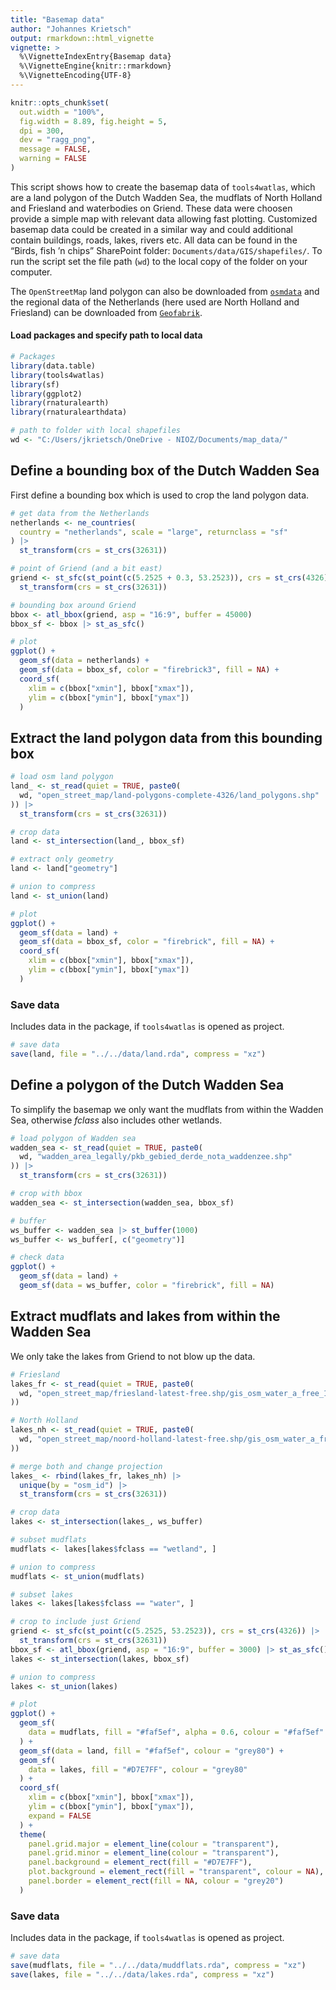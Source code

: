 ```yaml
---
title: "Basemap data"
author: "Johannes Krietsch"
output: rmarkdown::html_vignette
vignette: >
  %\VignetteIndexEntry{Basemap data}
  %\VignetteEngine{knitr::rmarkdown}
  %\VignetteEncoding{UTF-8}
---
```


```r
knitr::opts_chunk$set(
  out.width = "100%",
  fig.width = 8.89, fig.height = 5,
  dpi = 300,
  dev = "ragg_png",
  message = FALSE,
  warning = FALSE
)
```

This script shows how to create the basemap data of `tools4watlas`, which are a land polygon of the Dutch Wadden Sea, the mudflats of North Holland and Friesland and waterbodies on Griend. These data were choosen provide a simple map with relevant data allowing fast plotting. Customized basemap data could be created in a similar way and could additional contain buildings, roads, lakes, rivers etc. All data can be found in the "Birds, fish 'n chips" SharePoint folder: `Documents/data/GIS/shapefiles/`. To run the script set the file path (`wd`) to the local copy of the folder on your computer. 

The `OpenStreetMap` land polygon can also be downloaded from [`osmdata`](https://osmdata.openstreetmap.de/data/land-polygons.html) and the regional data of the Netherlands (here used are North Holland and Friesland) can be downloaded from [`Geofabrik`](https://download.geofabrik.de/europe/netherlands.html). 

#### Load packages and specify path to local data
 
```r
# Packages
library(data.table)
library(tools4watlas)
library(sf)
library(ggplot2)
library(rnaturalearth)
library(rnaturalearthdata)

# path to folder with local shapefiles
wd <- "C:/Users/jkrietsch/OneDrive - NIOZ/Documents/map_data/"
```

## Define a bounding box of the Dutch Wadden Sea

First define a bounding box which is used to crop the land polygon data.

```r
# get data from the Netherlands
netherlands <- ne_countries(
  country = "netherlands", scale = "large", returnclass = "sf"
) |>
  st_transform(crs = st_crs(32631))

# point of Griend (and a bit east)
griend <- st_sfc(st_point(c(5.2525 + 0.3, 53.2523)), crs = st_crs(4326)) |>
  st_transform(crs = st_crs(32631))

# bounding box around Griend
bbox <- atl_bbox(griend, asp = "16:9", buffer = 45000)
bbox_sf <- bbox |> st_as_sfc()

# plot
ggplot() +
  geom_sf(data = netherlands) +
  geom_sf(data = bbox_sf, color = "firebrick3", fill = NA) +
  coord_sf(
    xlim = c(bbox["xmin"], bbox["xmax"]),
    ylim = c(bbox["ymin"], bbox["ymax"])
  )
```

## Extract the land polygon data from this bounding box

```r
# load osm land polygon
land_ <- st_read(quiet = TRUE, paste0(
  wd, "open_street_map/land-polygons-complete-4326/land_polygons.shp"
)) |>
  st_transform(crs = st_crs(32631))

# crop data
land <- st_intersection(land_, bbox_sf)

# extract only geometry
land <- land["geometry"]

# union to compress
land <- st_union(land)

# plot
ggplot() +
  geom_sf(data = land) +
  geom_sf(data = bbox_sf, color = "firebrick", fill = NA) +
  coord_sf(
    xlim = c(bbox["xmin"], bbox["xmax"]),
    ylim = c(bbox["ymin"], bbox["ymax"])
  )
```

### Save data

Includes data in the package, if `tools4watlas` is opened as project.

```r
# save data
save(land, file = "../../data/land.rda", compress = "xz")
```

## Define a polygon of the Dutch Wadden Sea

To simplify the basemap we only want the mudflats from within the Wadden Sea, otherwise *fclass* also includes other wetlands.  

```r
# load polygon of Wadden sea
wadden_sea <- st_read(quiet = TRUE, paste0(
  wd, "wadden_area_legally/pkb_gebied_derde_nota_waddenzee.shp"
)) |>
  st_transform(crs = st_crs(32631))

# crop with bbox
wadden_sea <- st_intersection(wadden_sea, bbox_sf)

# buffer
ws_buffer <- wadden_sea |> st_buffer(1000)
ws_buffer <- ws_buffer[, c("geometry")]

# check data
ggplot() +
  geom_sf(data = land) +
  geom_sf(data = ws_buffer, color = "firebrick", fill = NA)
```

## Extract mudflats and lakes from within the Wadden Sea

We only take the lakes from Griend to not blow up the data. 

```r
# Friesland
lakes_fr <- st_read(quiet = TRUE, paste0(
  wd, "open_street_map/friesland-latest-free.shp/gis_osm_water_a_free_1.shp"
))

# North Holland
lakes_nh <- st_read(quiet = TRUE, paste0(
  wd, "open_street_map/noord-holland-latest-free.shp/gis_osm_water_a_free_1.shp"
))

# merge both and change projection
lakes_ <- rbind(lakes_fr, lakes_nh) |>
  unique(by = "osm_id") |>
  st_transform(crs = st_crs(32631))

# crop data
lakes <- st_intersection(lakes_, ws_buffer)

# subset mudflats
mudflats <- lakes[lakes$fclass == "wetland", ]

# union to compress
mudflats <- st_union(mudflats)

# subset lakes
lakes <- lakes[lakes$fclass == "water", ]

# crop to include just Griend
griend <- st_sfc(st_point(c(5.2525, 53.2523)), crs = st_crs(4326)) |>
  st_transform(crs = st_crs(32631))
bbox_sf <- atl_bbox(griend, asp = "16:9", buffer = 3000) |> st_as_sfc()
lakes <- st_intersection(lakes, bbox_sf)

# union to compress
lakes <- st_union(lakes)

# plot
ggplot() +
  geom_sf(
    data = mudflats, fill = "#faf5ef", alpha = 0.6, colour = "#faf5ef"
  ) +
  geom_sf(data = land, fill = "#faf5ef", colour = "grey80") +
  geom_sf(
    data = lakes, fill = "#D7E7FF", colour = "grey80"
  ) +
  coord_sf(
    xlim = c(bbox["xmin"], bbox["xmax"]),
    ylim = c(bbox["ymin"], bbox["ymax"]),
    expand = FALSE
  ) +
  theme(
    panel.grid.major = element_line(colour = "transparent"),
    panel.grid.minor = element_line(colour = "transparent"),
    panel.background = element_rect(fill = "#D7E7FF"),
    plot.background = element_rect(fill = "transparent", colour = NA),
    panel.border = element_rect(fill = NA, colour = "grey20")
  )
```

### Save data

Includes data in the package, if `tools4watlas` is opened as project.

```r
# save data
save(mudflats, file = "../../data/muddflats.rda", compress = "xz")
save(lakes, file = "../../data/lakes.rda", compress = "xz")
```

